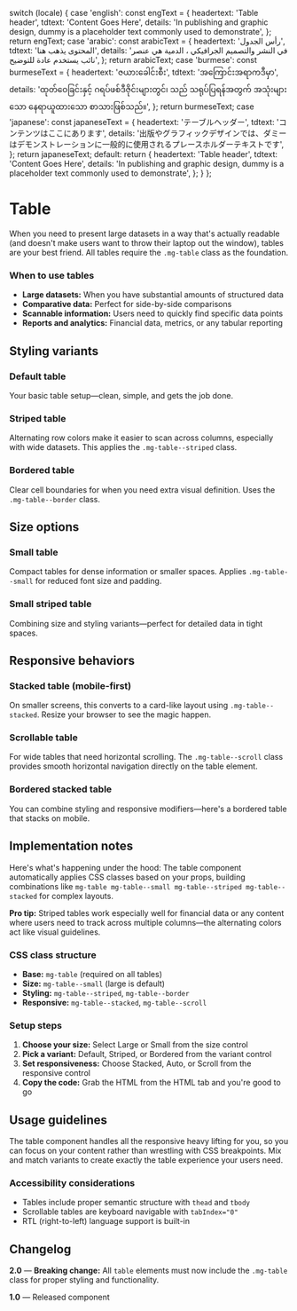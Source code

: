 
  switch (locale) {
    case 'english':
      const engText = {
        headertext: 'Table header',
        tdtext: 'Content Goes Here',
        details:
          'In publishing and graphic design, dummy is a placeholder text commonly used to demonstrate',
      };
      return engText;
    case 'arabic':
      const arabicText = {
        headertext: 'رأس الجدول',
        tdtext: 'المحتوى يذهب هنا',
        details:
          'في النشر والتصميم الجرافيكي ، الدمية هي عنصر نائب يستخدم عادة للتوضيح',
      };
      return arabicText;
    case 'burmese':
      const burmeseText = {
        headertext: 'ဇယားခေါင်းစီး',
        tdtext: 'အကြောင်းအရာကဒီမှာ',
        details:
          'ထုတ်ဝေခြင်းနှင့် ဂရပ်ဖစ်ဒီဇိုင်းများတွင်၊  သည် သရုပ်ပြရန်အတွက် အသုံးများသော နေရာယူထားသော စာသားဖြစ်သည်။',
      };
      return burmeseText;
    case 'japanese':
      const japaneseText = {
        headertext: 'テーブルヘッダー',
        tdtext: 'コンテンツはここにあります',
        details:
          '出版やグラフィックデザインでは、ダミーはデモンストレーションに一般的に使用されるプレースホルダーテキストです',
      };
      return japaneseText;
    default:
      return {
        headertext: 'Table header',
        tdtext: 'Content Goes Here',
        details:
          'In publishing and graphic design, dummy is a placeholder text commonly used to demonstrate',
      };
  }
};

<Meta of={TableStories} />

# Table

When you need to present large datasets in a way that's actually readable (and doesn't make users want to throw their laptop out the window), tables are your best friend. All tables require the `.mg-table` class as the foundation.

### When to use tables

- **Large datasets:** When you have substantial amounts of structured data
- **Comparative data:** Perfect for side-by-side comparisons
- **Scannable information:** Users need to quickly find specific data points
- **Reports and analytics:** Financial data, metrics, or any tabular reporting

## Styling variants

### Default table

Your basic table setup—clean, simple, and gets the job done.

<Canvas of={TableStories.DefaultTable} meta={TableStories} />

### Striped table

Alternating row colors make it easier to scan across columns, especially with wide datasets. This applies the `.mg-table--striped` class.

<Canvas of={TableStories.StripedTable} meta={TableStories} />

### Bordered table

Clear cell boundaries for when you need extra visual definition. Uses the `.mg-table--border` class.

<Canvas of={TableStories.BorderedTable} meta={TableStories} />

## Size options

### Small table

Compact tables for dense information or smaller spaces. Applies `.mg-table--small` for reduced font size and padding.

<Canvas of={TableStories.SmallTable} meta={TableStories} />

### Small striped table

Combining size and styling variants—perfect for detailed data in tight spaces.

<Canvas of={TableStories.SmallStripedTable} meta={TableStories} />

## Responsive behaviors

### Stacked table (mobile-first)

On smaller screens, this converts to a card-like layout using `.mg-table--stacked`. Resize your browser to see the magic happen.

<Canvas of={TableStories.StackedTable} meta={TableStories} />

### Scrollable table

For wide tables that need horizontal scrolling. The `.mg-table--scroll` class provides smooth horizontal navigation directly on the table element.

<Canvas of={TableStories.ScrollableTable} meta={TableStories} />

### Bordered stacked table

You can combine styling and responsive modifiers—here's a bordered table that stacks on mobile.

<Canvas of={TableStories.BorderedStackedTable} meta={TableStories} />

## Implementation notes

Here's what's happening under the hood: The table component automatically applies CSS classes based on your props, building combinations like `mg-table mg-table--small mg-table--striped mg-table--stacked` for complex layouts.

**Pro tip:** Striped tables work especially well for financial data or any content where users need to track across multiple columns—the alternating colors act like visual guidelines.

### CSS class structure

- **Base:** `mg-table` (required on all tables)
- **Size:** `mg-table--small` (large is default)
- **Styling:** `mg-table--striped`, `mg-table--border`
- **Responsive:** `mg-table--stacked`, `mg-table--scroll`

### Setup steps

1. **Choose your size:** Select Large or Small from the size control
2. **Pick a variant:** Default, Striped, or Bordered from the variant control
3. **Set responsiveness:** Choose Stacked, Auto, or Scroll from the responsive control
4. **Copy the code:** Grab the HTML from the HTML tab and you're good to go

## Usage guidelines

The table component handles all the responsive heavy lifting for you, so you can focus on your content rather than wrestling with CSS breakpoints. Mix and match variants to create exactly the table experience your users need.

### Accessibility considerations

- Tables include proper semantic structure with `thead` and `tbody`
- Scrollable tables are keyboard navigable with `tabIndex="0"`
- RTL (right-to-left) language support is built-in

## Changelog

**2.0** — **Breaking change:** All `table` elements must now include the `.mg-table` class for proper styling and functionality.

**1.0** — Released component
